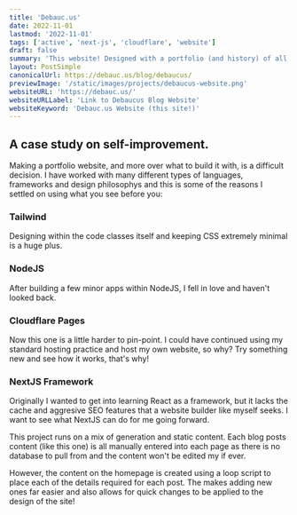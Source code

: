 ```yaml
---
title: 'Debauc.us'
date: 2022-11-01
lastmod: '2022-11-01'
tags: ['active', 'next-js', 'cloudflare', 'website']
draft: false
summary: 'This website! Designed with a portfolio (and history) of all my previous projects.'
layout: PostSimple
canonicalUrl: https://debauc.us/blog/debaucus/
previewImage: '/static/images/projects/debaucus-website.png'
websiteURL: 'https://debauc.us/'
websiteURLLabel: 'Link to Debaucus Blog Website'
websiteKeyword: 'Debauc.us Website (this site!)'
---
```


## A case study on self-improvement.

Making a portfolio website, and more over what to build it with, is a difficult decision. I have worked with many different types of languages, frameworks and design philosophys and this is some of the reasons I settled on using what you see before you:

### Tailwind

Designing within the code classes itself and keeping CSS extremely minimal is a huge plus.

### NodeJS

After building a few minor apps within NodeJS, I fell in love and haven't looked back.

### Cloudflare Pages

Now this one is a little harder to pin-point. I could have continued using my standard hosting practice and host my own website, so why? Try something new and see how it works, that's why!

### NextJS Framework

Originally I wanted to get into learning React as a framework, but it lacks the cache and aggresive SEO features that a website builder like myself seeks. I want to see what NextJS can do for me going forward.

This project runs on a mix of generation and static content. Each blog posts content (like this one) is all manually entered into each page as there is no database to pull from and the content won't be edited my if ever.

However, the content on the homepage is created using a loop script to place each of the details required for each post. The makes adding new ones far easier and also allows for quick changes to be applied to the design of the site!
